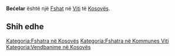 {{Fshat në Kosovës
 | Emri                = Bećelar
| srp_N_name = Bećelar
| srp_N_FULL_NAME_RO = Bećelar
| srp_N_FULL_NAME_ND_RO = Becelar
| srp_N_SORT_NAME_RG = BECELAR
| srp_N_FULL_NAME_RG = Bećelar
| srp_N_FULL_NAME_ND_RG = Becelar

 | Emri (Rasa dhanore) = 
 | Figura              = 
 | Shteti              = Kosovo
 | Komuna              = Viti
 | Kodi postar         = 
 | Sipërfaqja          = 

 | Popullsia           = 

 | Regj. i popullsisë  = 
 | Dend. e popullsisë  = 
 | Faqja zyrtare       = 
 <!--- Koordinatat ----> 
 | Gjerësia            = 42.247222
 | Gjatësia            = 21.379722
 | Lartësia            = 
}}
'''Bećelar''' është një [[Fshat]] në [[Viti]] të [[Kosovës]].

<!-- == Gjeografia == -->
<!-- == Historia == -->
<!-- == Demografia == -->
== Shih edhe ==
{{Komuna Viti}}
{{Kosovo-Administrata-Cung}}

[[Kategoria:Fshatra në Kosovës]]
[[Kategoria:Fshatra në Kommunes Viti]]
[[Kategoria:Vendbanime në Kosovës]]